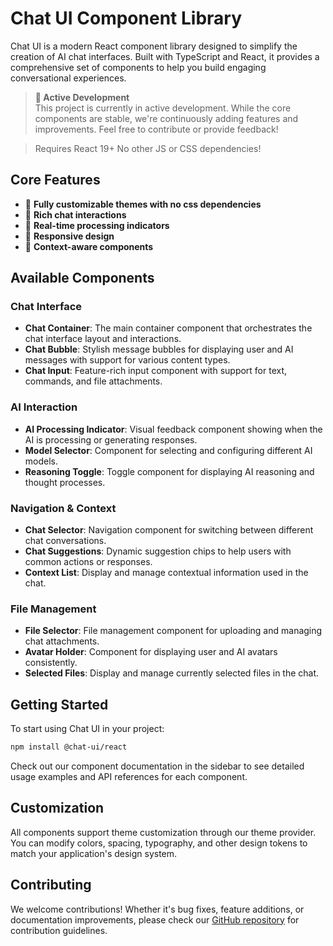 
<Meta title="Getting Started/Introduction" />

# Chat UI Component Library

Chat UI is a modern React component library designed to simplify the creation of AI chat interfaces. Built with TypeScript and React, it provides a comprehensive set of components to help you build engaging conversational experiences.

> **🚧 Active Development**  
> This project is currently in active development. While the core components are stable, we're continuously adding features and improvements. Feel free to contribute or provide feedback!


> Requires React 19+
> No other JS or CSS dependencies!

## Core Features

- 🎨 **Fully customizable themes with no css dependencies**
- 💬 **Rich chat interactions**
- 🔄 **Real-time processing indicators**
- 📱 **Responsive design**
- 🎯 **Context-aware components**

## Available Components

### Chat Interface
- **Chat Container**: The main container component that orchestrates the chat interface layout and interactions.
- **Chat Bubble**: Stylish message bubbles for displaying user and AI messages with support for various content types.
- **Chat Input**: Feature-rich input component with support for text, commands, and file attachments.

### AI Interaction
- **AI Processing Indicator**: Visual feedback component showing when the AI is processing or generating responses.
- **Model Selector**: Component for selecting and configuring different AI models.
- **Reasoning Toggle**: Toggle component for displaying AI reasoning and thought processes.

### Navigation & Context
- **Chat Selector**: Navigation component for switching between different chat conversations.
- **Chat Suggestions**: Dynamic suggestion chips to help users with common actions or responses.
- **Context List**: Display and manage contextual information used in the chat.

### File Management
- **File Selector**: File management component for uploading and managing chat attachments.
- **Avatar Holder**: Component for displaying user and AI avatars consistently.
- **Selected Files**: Display and manage currently selected files in the chat.

## Getting Started

To start using Chat UI in your project:

```bash
npm install @chat-ui/react
```

Check out our component documentation in the sidebar to see detailed usage examples and API references for each component.

## Customization

All components support theme customization through our theme provider. You can modify colors, spacing, typography, and other design tokens to match your application's design system.

## Contributing

We welcome contributions! Whether it's bug fixes, feature additions, or documentation improvements, please check our [GitHub repository](https://timvanonckelen.github.io/chat-ui) for contribution guidelines.